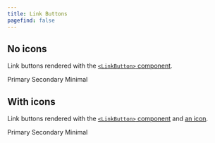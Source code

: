 ```yaml
---
title: Link Buttons
pagefind: false
---
```



## No icons

Link buttons rendered with the [`<LinkButton>` component](https://starlight.astro.build/components/link-buttons/).

<LinkButton href="#_">Primary</LinkButton>
<LinkButton href="#_" variant="secondary">
  Secondary
</LinkButton>
<LinkButton href="#_" variant="minimal">
  Minimal
</LinkButton>

## With icons

Link buttons rendered with the [`<LinkButton>` component](https://starlight.astro.build/components/link-buttons/) and [an icon](https://starlight.astro.build/components/link-buttons/#add-icons-to-link-buttons).

<LinkButton href="#_" icon="rocket">
  Primary
</LinkButton>
<LinkButton href="#_" variant="secondary" icon="external">
  Secondary
</LinkButton>
<LinkButton href="#_" variant="minimal" icon="external">
  Minimal
</LinkButton>
